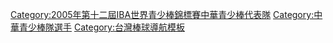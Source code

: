 {{Navbox
|bodyclass=hlist

| name  = 2005年第十二屆IBA世界青少棒錦標賽中華青少棒代表隊
| title = <font color="white">2005年第十二屆IBA世界青少棒錦標賽中華青少棒代表隊</font>
| titlestyle = background:navy; color:red;
| groupstyle = background:navy; color:#FFFFFF;
|group1=總教練
|list1= 
*[[李杜宏]] 
|group2=教練
|list2= 
*[[翁豐堉]] 
* [[林郁捷]]
|group3= 投手
|list3= 
*[[黃志龍]] 
* [[周昱志]] 
* [[洪臣宇]] 
* [[林蔚諭]] 
* [[黃冠智]] 
* [[謝榮豪]] 
* [[姜育龍]]
|group4= 捕手
|list4= 
*[[陳家駒 (台灣)|陳家駒]] 
* [[黃鈞聲]]
|group5= 內野手
|list5= 
*[[蕭帛庭]] 
* [[李育儒]] 
* [[陳偉漢]] 
* [[洪瑋聰]] 
* [[楊勝智]]  
|group6= 外野手
|list6= 
*[[羅國龍]] 
* [[林文傑]] 
* [[張鎧巖]] 
* [[林王啟瑋]] 
}}
<includeonly>[[Category:2005年第十二屆IBA世界青少棒錦標賽中華青少棒代表隊]][[Category:中華青少棒隊選手]]
</includeonly><noinclude>[[Category:台灣棒球導航模板]]</noinclude>